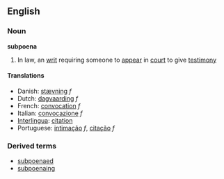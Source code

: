 ==English==
===Noun===
{{wikipedia}}
'''subpoena'''

# In law, an [[writ]] requiring someone to [[appear]] in [[court]] to give [[testimony]]
====Translations====
*Danish: [[stævning]] ''f''
*Dutch: [[dagvaarding]] ''f''
*French: [[convocation]] ''f''
*Italian: [[convocazione]] ''f''
*[[Interlingua]]: [[citation]]
*Portuguese: [[intimação]] ''f'', [[citação]] ''f''
===Derived terms===
*[[subpoenaed]]
*[[subpoenaing]]